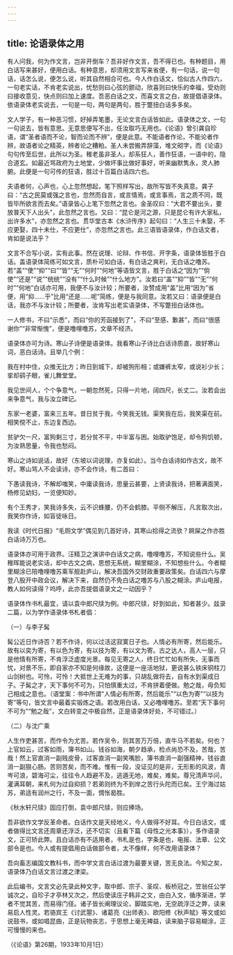 ```yaml
---
---
---
```

title: 论语录体之用
---




有人问我，何为作文言，岂非开倒车？吾非好作文言，吾不得已也。有种题目，用白话写来甚好，便用白话。有种意思，却须用文言写来省便，有一句话，说一句话，话怎么说，便怎么说，听其自然相合可也。今人作白话文，恰似古人作四六，一句老实话，不肯老实说出，忧愁则曰心弦的颤动，欣喜则曰快乐的幸福，受劝则曰接收意见，快点则曰加上速度。吾恶白话之文，而喜文言之白，故提倡语录体。依语录体老实说去，一句是一句，两句是两句，胜于蹩扭白话多多矣。

文人学子，有一种恶习惯，好掉弄笔墨，无论文言白话皆如此。语录体之文，一句一句说去，皆有意思。无意思便写不出，任汝取巧无用也。《论语》曾引龚自珍语，谓“圣者语而不论，智而论而不辨”，便是此意。不能语者作论，不能论者作辨，故语者论之精英，辨者论之糟粕。圣人未尝搬弄辞藻，堆文砌字，而《论语》句句传至后世，此所以为圣。稚老虽非圣人，却系狂人，善作狂语，一语中的，隐合道玄。如最近骂政府为土地堂，少做坏事比做好事好，听来幽默隽永，灵人肺腑。此便是一句可传的狂语，胜过十百篇白话四六也。

夫语者何，心声也，心上忽然想起，笔下照样写出，故所写皆不失真意。龚子曰：“古之民莫或强之言也，忽然而自言，或言情焉，或言事焉，言之质不同，既皆毕所欲言而去矣。”语录皆心上笔下忽然之言也。金圣叹曰：“大君不要出头，要放普天下人出头”，此忽然之言也。又曰：“昆仑是河之源，只是昆仑有许大家私，出许多水”，亦忽然之言也。贯华堂古本《水浒传序》起句曰：“人生三十未娶，不应更娶，四十未仕，不应更仕”，亦忽然之言也。此三语皆语录体，作白话文者，肯如是说法乎？

文言不合写小说，实有此事。然在说理、论辩、作书信、开字条，语录体皆胜于白话。盖语录体简练可如文言，质朴可如白话，有白话之爽利，无白话之噜苏。若“盖”“使”“抑”“曰”“皆”“无”“何时”“何地”等语皆文言，胜于白话之“因为”“倘使”“还是”“说”“统统”“没有”“什么时候”“什么地方”。汝若曰“盖”“抑”“皆”“无”“何时”“何地”白话亦可用，我便不与汝计较；所要者，汝赞成用“盖”比用“因为”省便，用“抑……乎”比用“还是……呢”简练，便是与我同意。汝若又曰：语录便是白话，我亦不与汝计较；所要者，汝肯写出老实语录体，不写蹩扭白话体也。

一人修书，不曰“示悉”，而曰“你的芳函接到了”，不曰“至感、歉甚”，而曰“很感谢你”“非常惭愧”，便是噜哩噜苏，文章不经济。

语录体亦可为诗。寒山子诗便是语录体。我看寒山子诗比白话诗质直，故好寒山词，恶白话诗。且举几个例：

我在村中住，众推无比方；昨日到城下，却被狗形相；或嫌裤太窄，或说衫少长；挛却鹞子眼，雀儿舞堂堂。

我见世间人，个个争意气，一朝忽然死，只得一片地，阔四尺，长丈二。汝若会出来争意气，我与汝立碑记。

东家一老婆，富来三五年。昔日贫于我，今笑我无钱。渠笑我在后，我笑渠在前。相笑傥不止，东边复西边。

贫驴欠一尺，富狗剩三寸，若分贫不平，中半富与困。始取驴饱足，却令狗饥顿，为汝熟思量，令我也愁闷。

寒山之诗如说话，故好（东坡以词说理，亦复如此）。当今白话诗如作古文，故不好。寒山骂人不会读诗，亦不会作诗，有二首曰：

下愚读我诗，不解却嗤笑，中庸读我诗，思量云甚要，上贤读我诗，把著满面笑，杨修见幼妇，一览便知妙。

有个王秀才，笑我诗多失，云不识蜂腰，仍不会鹤膝。平侧不解压，凡言取次出，我笑你作诗，如盲徒咏日。

我读《时代日报》“毛厕文学”偶见到几首好诗，其寒山拾得之流欤？屙屎之作亦胜白话诗万万也。

语录体亦可用于政界。汪精卫之演讲中白话文之病，噜哩噜苏，不知说些什么。吴稚晖能说老实话，却中古文之病，思想无系统，糊里糊涂，不知想些什么。今者糊里糊涂已陪噜哩噜苏乘军舰赴庐山，解决吾国外交财政重要政策矣。白话四六与摩登八股开中政会议，解决下来，自然仍不免白话之噜苏与八股之糊涂。庐山电报，教人如何读得？呜呼，此亦吾提倡语录文之一动因乎？

语录体作书札最宜，请以袁中郎尺牍为例。中郎尺牍，好到如此，知者甚少。兹录二篇，以为学作语录体书札者倡：

（一）与李子髯

髯公近日作诗否？若不作诗，何以过活这寂寞日子也。人情必有所寄，然后能乐。故有以奕为寄，有以色为寄，有以技为寄，有以文为寄。古之达人，高人一层，只是他情有所寄，不肯浮泛虚度光景。每见无寄之人，终日忙忙如有所失，无事而忧，对景不乐，即自家亦不知是何缘故，这便是一座活地狱，更说甚么铁床铜柱刀山剑树也。可怜，可怜！大抵世上无难为的事，只胡乱做将去，自有水到渠成日子。子髯之才，天下事何不可为，只怕慎重太过，不肯拼着便做。勉之哉，毋负知己相成之意也。（语堂案：书中所谓“人情必有所寄，然后能乐”“以色为寄”“以技为寄”等句，皆文言中最着实锻炼之语。若改用白话，又必噜哩噜苏。至若“天下事何不可为”“勉之哉”，文白转变之中极自然，正是语录体好处，不可错过。）

（二）与沈广乘

人生作吏甚苦，而作令为尤苦。若作吴令，则其苦万万倍，直牛马不若矣。何也？上官如云，过客如雨，簿书如山。钱谷如海，朝夕趋承，检点尚恐不及，苦哉，苦哉！然上官直消一副贱皮骨，过客直消一副笑嘴脸，簿书直消一副强精神，钱谷直消一副狠心肠。苦则苦矣，而不难。惟有一段，没证见的是非，无形影的风波，青岑可浪，碧海可尘，往往令人趋避不及，逃遁无地，难矣，难矣。尊兄清声华问，灌满耳朝，来札何为过自抑损？若弟则终为不到岸之苦行头陀而已矣。王宁海过姑苏，弟适有润州之行，不及一面，惆怅曷胜。

《秋水轩尺牍》固应打倒，袁中郎尺牍，则应捧场。

吾非欲作文学反革命者。白话作文是天经地义，今人做得不好耳。今日白话文，或者做得比文言还周章还浮泛，还不切实（且看下篇《母性之光本事》），多作语录文，正可矫此弊。且白话亦有不适用者，书札是也，字条是也，电报、法章、公文部令是也。今人或有提倡用白话做部令者，太不像样，何不改用语录体？

吾向畜志编国文教科书，而中学文言白话过渡为最要关键，苦无良法。今知之矣，语录体乃白话文言过渡之津梁。

此后编书，文言文必先录此种文字，取中郎、宗子、圣叹、板桥冠之，笠翁任公学诚次之，自珍子才亭林又次之，然后使读庄子韩非之文，由白入文，循序渐进，学者不觉其苦，而易得门径。诸子皆长阐理议论，脚踏实地，无空疏浮泛之弊，读来易启人性灵。若骆宾王《讨武曌》、诸葛亮《出师表》、欧阳修《秋声赋》等文或如说鼓书，或如唱昆曲，正是玩物丧志，于思想上毫无裨益，读来脑子容易糊涂，正可慢慢的来也。

（《论语》第26期，1933年10月1日）